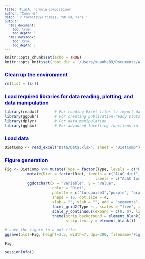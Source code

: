 ```yaml
---
title: 'Fig1A. Formula composition'
author: "Xuan He"
date: '`r format(Sys.time(), "%B %d, %Y")`'
output:
  html_document: 
    toc: true
    toc_depth: 3
  html_notebook: 
    toc: true
    toc_depth: 3
---
```

<style type="text/css">
body{ /* Normal  */ font-size: 12px;}
td {  /* Table  */ font-size: 10px;}
h1.title {font-size: 22px; color: DarkRed; font-style: bold;}
h1 { /* Header 1 */ font-size: 16px; color: mediumblue; font-style: bold;}
h2 { /* Header 2 */ font-size: 13px; color: mediumblue; font-style: bold;}
h3 { /* Header 3 */ font-size: 11px; font-family: "Times New Roman", Times, serif; color: mediumblue;}
code.r{ /* Code block */ font-size: 12px;}
pre { /* Code block - determines code spacing between lines */ font-size: 12px;}
</style>

```r
knitr::opts_chunk$set(echo = TRUE)
knitr::opts_knit$set(root.dir = '/Users/xuanhe89/Documents/WorkSpace/Research projects/Lactation/ALAC/Manuscripts/Paper #1/Figures and Tables R codes')

```


# Clean up the environment
```r
rm(list = ls())
```


# Load required libraries for data reading, plotting, and data manipulation
```r
library(readxl)       # For reading Excel files to import data
library(ggpubr)       # For creating publication-ready plots and charts
library(dplyr)        # For data manipulation
library(ggh4x)        # For advanced facetting functions in ggplot2
```


# Load data
```r
DietComp <- read_excel("Data/Data.xlsx", sheet = "DietComp")
```


# Figure generation
```r
Fig <- DietComp %>% mutate(Type = factor(Type, levels = c("Protein", "AA", "Ratio"))) %>%
          mutate(Diet = factor(Diet, levels = c("ALAC diet", "WPI diet", "Sow milk"),
                                        labels = c("ALAC formula", "WPI formula", "Sow milk"))) %>%
          ggdotchart(x = "Variable", y = "Value", 
                     color = "Diet", 
                     palette = c("turquoise3","purple", "orange"),
                     shape = 16, dot.size = 4,
                     xlab = "", ylab = "", add = "segments", position = position_dodge(0.1), rotate = TRUE) + 
                     facet_grid2(Type ~., scales = "free", independent = "x", space = "free_y") +
                     scale_y_continuous(expand = c(0, 0), limits = c(0, NA)) +
                     theme(strip.background = element_blank(), 
                           strip.text.y = element_blank())

# save the figure to a pdf file:
ggsave(plot=Fig, height=3.5, width=7, dpi=300, filename="Figure 1/Fig1A.pdf", useDingbats=FALSE)

Fig
```



```r
sessionInfo()
```